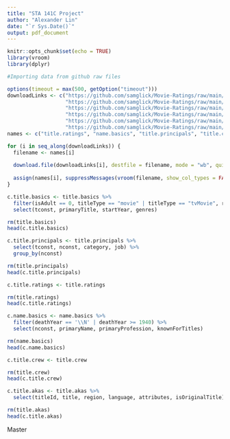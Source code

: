 ```yaml
---
title: "STA 141C Project"
author: "Alexander Lin"
date: "`r Sys.Date()`"
output: pdf_document
---
```


```r
knitr::opts_chunk$set(echo = TRUE)
library(vroom)
library(dplyr)
```

```r
#Importing data from github raw files

options(timeout = max(500, getOption("timeout")))
downloadLinks <- c("https://github.com/samglick/Movie-Ratings/raw/main/title.ratings.tsv.gz?download=",
                   "https://github.com/samglick/Movie-Ratings/raw/main/name.basics.tsv.gz?download=",
                   "https://github.com/samglick/Movie-Ratings/raw/main/title.principals.tsv.gz?download=",
                   "https://github.com/samglick/Movie-Ratings/raw/main/title.crew.tsv.gz?download=",
                   "https://github.com/samglick/Movie-Ratings/raw/main/title.basics.tsv.gz?download=",
                   "https://github.com/samglick/Movie-Ratings/raw/main/title.akas.tsv.gz?download=")
names <- c("title.ratings", "name.basics", "title.principals", "title.crew", "title.basics", "title.akas")

for (i in seq_along(downloadLinks)) {
  filename <- names[i]
  
  download.file(downloadLinks[i], destfile = filename, mode = "wb", quiet = TRUE)
  
  assign(names[i], suppressMessages(vroom(filename, show_col_types = FALSE)))
}
```


```r
c.title.basics <- title.basics %>%
  filter(isAdult == 0, titleType == "movie" | titleType == "tvMovie", runtimeMinutes >= 60) %>%
  select(tconst, primaryTitle, startYear, genres)

rm(title.basics)
head(c.title.basics)
```

```r
c.title.principals <- title.principals %>%
  select(tconst, nconst, category, job) %>%
  group_by(nconst)

rm(title.principals)
head(c.title.principals)
```

```r
c.title.ratings <- title.ratings

rm(title.ratings)
head(c.title.ratings)
```

```r
c.name.basics <- name.basics %>%
  filter(deathYear == '\\N' | deathYear >= 1940) %>%
  select(nconst, primaryName, primaryProfession, knownForTitles)

rm(name.basics)
head(c.name.basics)
```

```r
c.title.crew <- title.crew

rm(title.crew)
head(c.title.crew)
```

```r
c.title.akas <- title.akas %>%
  select(titleId, title, region, language, attributes, isOriginalTitle)

rm(title.akas)
head(c.title.akas)
```

Master
```r

```

